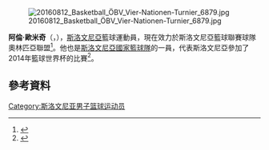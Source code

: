 {{noteTA
|1=zh-cn:奥米奇;zh-hk:歐米奇;
}}

[[File:20160812_Basketball_ÖBV_Vier-Nationen-Turnier_6879.jpg|thumb]]

'''阿倫·歐米奇'''（{{lang-sl|'''Alen Omić'''}}，{{bd|1992年|5月6日}}），[[斯洛文尼亞|斯洛文尼亞]]籃球運動員，現在效力於斯洛文尼亞籃球聯賽球隊奧林匹亞聯盟<ref>{{cite web | url=http://www.sportando.com/en/cups/adriatic-league/94940/union-olimpija-ljubljana-signs-youngster-alen-omic.html | title=Union Olimpija Ljubljana signs youngster Alen Omic | work=Sportando.com | date=August 30, 2012 | accessdate=March 26, 2014 | archive-url=https://web.archive.org/web/20140714210551/http://www.sportando.com/en/cups/adriatic-league/94940/union-olimpija-ljubljana-signs-youngster-alen-omic.html | archive-date=2014-07-14 | dead-url=yes }}</ref>。他也是[[斯洛文尼亞國家籃球隊|斯洛文尼亞國家籃球隊]]的一員，代表斯洛文尼亞參加了2014年籃球世界杯的比賽<ref>{{cite web | url=http://www.fiba.com/basketballworldcup/2014/news/SLO-Zdovc-bolsters-squad-with--B--team-standouts | title=SLO - Zdovc bolsters squad with 'B' team standouts | work=FIBA.com | date=July 15, 2014 | accessdate=July 15, 2014 | archive-date=2015-09-24 | archive-url=https://web.archive.org/web/20150924085533/http://www.fiba.com/basketballworldcup/2014/news/SLO-Zdovc-bolsters-squad-with--B--team-standouts | dead-url=no }}</ref>。

== 參考資料 ==
{{Reflist}}

{{2014年男篮世界杯斯洛文尼亚队阵容}}

{{Authority control}}
{{DEFAULTSORT:Omić, Alen}}
[[Category:斯洛文尼亚男子篮球运动员|Category:斯洛文尼亚男子篮球运动员]]